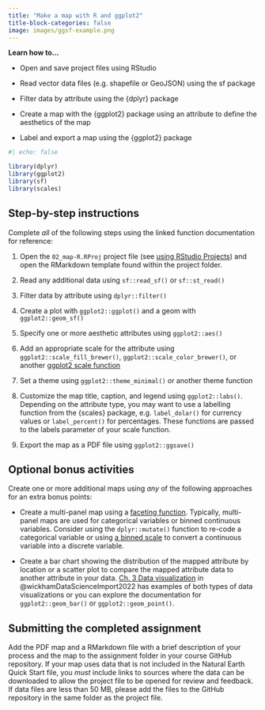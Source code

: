 ```yaml
---
title: "Make a map with R and ggplot2"
title-block-categories: false
image: images/ggsf-example.png
---
```


::: {.callout-note appearance="simple"}
**Learn how to...**

-   Open and save project files using RStudio

-   Read vector data files (e.g. shapefile or GeoJSON) using the sf package

-   Filter data by attribute using the {dplyr} package

-   Create a map with the {ggplot2} package using an attribute to define the aesthetics of the map

-   Label and export a map using the {ggplot2} package
:::

```r
#| echo: false

library(dplyr)
library(ggplot2)
library(sf)
library(scales)
```

## Step-by-step instructions

Complete *all* of the following steps using the linked function documentation for reference:

1.  Open the `02_map-R.RProj` project file (see [using RStudio Projects](https://support.rstudio.com/hc/en-us/articles/200526207-Using-RStudio-Projects)) and open the RMarkdown template found within the project folder.

2.  Read any additional data using `sf::read_sf()` or `sf::st_read()`

3.  Filter data by attribute using `dplyr::filter()`

4.  Create a plot with `ggplot2::ggplot()` and a geom with `ggplot2::geom_sf()`

5.  Specify one or more aesthetic attributes using `ggplot2::aes()`

6.  Add an appropriate scale for the attribute using `ggplot2::scale_fill_brewer()`, `ggplot2::scale_color_brewer()`, or another [ggplot2 scale function](https://ggplot2.tidyverse.org/reference/index.html#scales)

7.  Set a theme using `ggplot2::theme_minimal()` or another theme function

8.  Customize the map title, caption, and legend using `ggplot2::labs()`. Depending on the attribute type, you may want to use a labelling function from the {scales} package, e.g. `label_dolar()` for currency values or `label_percent()` for percentages. These functions are passed to the labels parameter of your scale function.

9.  Export the map as a PDF file using `ggplot2::ggsave()`

## Optional bonus activities

Create one or more additional maps using *any* of the following approaches for an extra bonus points:

-   Create a multi-panel map using a [faceting function](https://ggplot2.tidyverse.org/reference/index.html#facetting). Typically, multi-panel maps are used for categorical variables or binned continuous variables. Consider using the `dplyr::mutate()` function to re-code a categorical variable or using [a binned scale](https://ggplot2.tidyverse.org/reference/scale_binned.html) to convert a continuous variable into a discrete variable.

-   Create a bar chart showing the distribution of the mapped attribute by location or a scatter plot to compare the mapped attribute data to another attribute in your data. [Ch. 3 Data visualization](https://r4ds.had.co.nz/data-visualisation.html) in @wickhamDataScienceImport2022 has examples of both types of data visualizations or you can explore the documentation for `ggplot2::geom_bar()` or `ggplot2::geom_point()`.

::: {.callout-tip appearance="simple" icon="false"}
## Submitting the completed assignment

Add the PDF map and a RMarkdown file with a brief description of your process and the map to the assignment folder in your course GitHub repository. If your map uses data that is not included in the Natural Earth Quick Start file, you *must* include links to sources where the data can be downloaded to allow the project file to be opened for review and feedback. If data files are less than 50 MB, please add the files to the GitHub repository in the same folder as the project file.
:::
